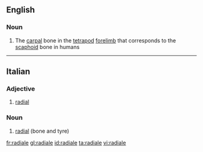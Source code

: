 ==English==

===Noun===
{{en-noun|radialia}}

# The [[carpal]] bone in the [[tetrapod]] [[forelimb]] that corresponds to the [[scaphoid]] bone in humans

----
==Italian==

===Adjective===
{{it-adj|radial|e|i}}

# [[radial]]

===Noun===
{{it-noun|radial|m|e|i}}

# [[radial]] (bone and tyre)

[[fr:radiale]]
[[gl:radiale]]
[[id:radiale]]
[[ta:radiale]]
[[vi:radiale]]